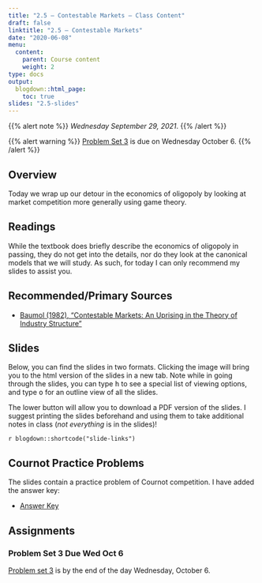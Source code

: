 ```yaml
---
title: "2.5 — Contestable Markets — Class Content"
draft: false
linktitle: "2.5 — Contestable Markets"
date: "2020-06-08"
menu:
  content:
    parent: Course content
    weight: 2
type: docs
output:
  blogdown::html_page:
    toc: true
slides: "2.5-slides"
---
```


{{% alert note %}}
*Wednesday September 29, 2021*.
{{% /alert %}}

{{% alert warning %}}
[Problem Set 3](/assignments/03-problem-set) is due on Wednesday October 6. 
{{% /alert %}}

## <i class="fas fa-info-circle fa-lg"></i> Overview

Today we wrap up our detour in the economics of oligopoly by looking at market competition more generally using game theory.

## <i class="fas fa-book-reader fa-lg"></i> Readings

While the textbook does briefly describe the economics of oligopoly in passing, they do not get into the details, nor do they look at the canonical models that we will study. As such, for today I can only recommend my slides to assist you. 

## Recommended/Primary Sources

- [<i class="fas fa-file-pdf"></i> Baumol (1982), "Contestable Markets: An Uprising in the Theory of Industry Structure"](/readings/Baumol-1982.pdf)

## <i class="fas fa-chalkboard-teacher"></i> Slides

Below, you can find the slides in two formats. Clicking the image will bring you to the html version of the slides in a new tab. Note while in going through the slides, you can type <kbd>h</kbd> to see a special list of viewing options, and type <kbd>o</kbd> for an outline view of all the slides.

The lower button will allow you to download a PDF version of the slides. I suggest printing the slides beforehand and using them to take additional notes in class (*not everything* is in the slides)!

`r blogdown::shortcode("slide-links")`

## Cournot Practice Problems

The slides contain a practice problem of Cournot competition. I have added the answer key:

- [<i class="far fa-life-ring"></i> Answer Key](/assignments/oligopoly_practice_answers.html)

## <i class="fas fa-laptop-code"></i> Assignments

### Problem Set 3 Due Wed Oct 6

[Problem set 3](/assignment/03-problem-set) is by the end of the day Wednesday, October 6.